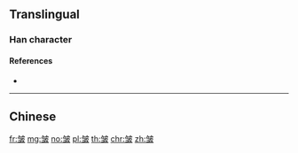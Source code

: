 {{character info/new}}
{{also|皺}}
==Translingual==

===Han character===
{{Han char|rn=107|rad=皮|as=05|sn=10|four=|canj=NSDHE|ids=⿰刍皮}}

====References====
* {{Han ref|kx=0791.101|hdz=42755.010|uh=76B1|ud=30385}}

----

==Chinese==
{{zh-see|皺}}

[[fr:皱]]
[[mg:皱]]
[[no:皱]]
[[pl:皱]]
[[th:皱]]
[[chr:皱]]
[[zh:皱]]